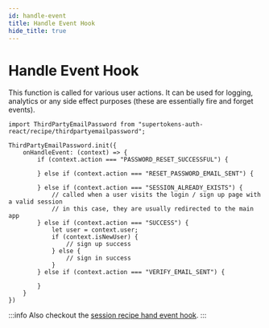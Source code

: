 ```yaml
---
id: handle-event
title: Handle Event Hook
hide_title: true
---
```



# Handle Event Hook

This function is called for various user actions. It can be used for logging, analytics or any side effect purposes (these are essentially fire and forget events).

<FrontendSDKTabs>
<TabItem value="reactjs">

```tsx
import ThirdPartyEmailPassword from "supertokens-auth-react/recipe/thirdpartyemailpassword";

ThirdPartyEmailPassword.init({
    onHandleEvent: (context) => {
        if (context.action === "PASSWORD_RESET_SUCCESSFUL") {

        } else if (context.action === "RESET_PASSWORD_EMAIL_SENT") {

        } else if (context.action === "SESSION_ALREADY_EXISTS") {
            // called when a user visits the login / sign up page with a valid session
            // in this case, they are usually redirected to the main app
        } else if (context.action === "SUCCESS") {
            let user = context.user;
            if (context.isNewUser) {
                // sign up success
            } else {
                // sign in success
            }
        } else if (context.action === "VERIFY_EMAIL_SENT") {

        }
    }
})
```
</TabItem>
</FrontendSDKTabs>

:::info
Also checkout the [session recipe hand event hook](/docs/session/advanced-customizations/frontend-hooks/handle-event).
:::